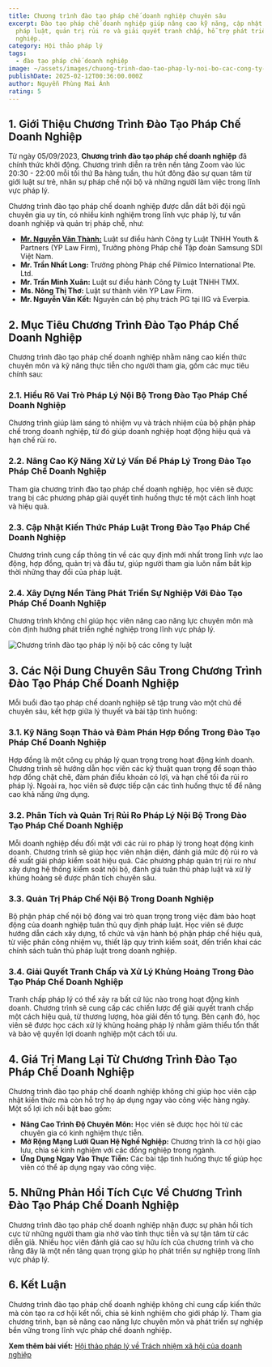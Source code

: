 ```yaml
---
title: Chương trình đào tạo pháp chế doanh nghiệp chuyên sâu
excerpt: Đào tạo pháp chế doanh nghiệp giúp nâng cao kỹ năng, cập nhật kiến thức
  pháp luật, quản trị rủi ro và giải quyết tranh chấp, hỗ trợ phát triển sự
  nghiệp.
category: Hội thảo pháp lý
tags:
  - đào tạo pháp chế doanh nghiệp
image: ~/assets/images/chuong-trinh-dao-tao-phap-ly-noi-bo-cac-cong-ty-luat-4.jpg
publishDate: 2025-02-12T00:36:00.000Z
author: Nguyễn Phùng Mai Ánh
rating: 5
---
```

## 1. Giới Thiệu Chương Trình Đào Tạo Pháp Chế Doanh Nghiệp

Từ ngày 05/09/2023, **Chương trình đào tạo pháp chế doanh nghiệp** đã chính thức khởi động. Chương trình diễn ra trên nền tảng Zoom vào lúc 20:30 - 22:00 mỗi tối thứ Ba hàng tuần, thu hút đông đảo sự quan tâm từ giới luật sư trẻ, nhân sự pháp chế nội bộ và những người làm việc trong lĩnh vực pháp lý.

Chương trình đào tạo pháp chế doanh nghiệp được dẫn dắt bởi đội ngũ chuyên gia uy tín, có nhiều kinh nghiệm trong lĩnh vực pháp lý, tư vấn doanh nghiệp và quản trị pháp chế, như:

* **[Mr. Nguyễn Văn Thành:](https://yplawfirm.vn/tac-gia/luat-su-nguyen-van-thanh)** Luật sư điều hành Công ty Luật TNHH Youth & Partners (YP Law Firm), Trưởng phòng Pháp chế Tập đoàn Samsung SDI Việt Nam.
* **Mr. Trần Nhất Long:** Trưởng phòng Pháp chế Pilmico International Pte. Ltd.
* **Mr. Trần Minh Xuân:** Luật sư điều hành Công ty Luật TNHH TMX.
* **Ms. Nông Thị Thơ:** Luật sư thành viên YP Law Firm.
* **Mr. Nguyễn Văn Kết:** Nguyên cán bộ phụ trách PG tại IIG và Everpia.

## 2. Mục Tiêu Chương Trình Đào Tạo Pháp Chế Doanh Nghiệp

Chương trình đào tạo pháp chế doanh nghiệp nhằm nâng cao kiến thức chuyên môn và kỹ năng thực tiễn cho người tham gia, gồm các mục tiêu chính sau:

### 2.1. Hiểu Rõ Vai Trò Pháp Lý Nội Bộ Trong Đào Tạo Pháp Chế Doanh Nghiệp

Chương trình giúp làm sáng tỏ nhiệm vụ và trách nhiệm của bộ phận pháp chế trong doanh nghiệp, từ đó giúp doanh nghiệp hoạt động hiệu quả và hạn chế rủi ro.

### 2.2. Nâng Cao Kỹ Năng Xử Lý Vấn Đề Pháp Lý Trong Đào Tạo Pháp Chế Doanh Nghiệp

Tham gia chương trình đào tạo pháp chế doanh nghiệp, học viên sẽ được trang bị các phương pháp giải quyết tình huống thực tế một cách linh hoạt và hiệu quả.

### 2.3. Cập Nhật Kiến Thức Pháp Luật Trong Đào Tạo Pháp Chế Doanh Nghiệp

Chương trình cung cấp thông tin về các quy định mới nhất trong lĩnh vực lao động, hợp đồng, quản trị và đầu tư, giúp người tham gia luôn nắm bắt kịp thời những thay đổi của pháp luật.

### 2.4. Xây Dựng Nền Tảng Phát Triển Sự Nghiệp Với Đào Tạo Pháp Chế Doanh Nghiệp

Chương trình không chỉ giúp học viên nâng cao năng lực chuyên môn mà còn định hướng phát triển nghề nghiệp trong lĩnh vực pháp lý.

![Chương trình đào tạo pháp lý nội bộ các công ty luật](~/assets/images/chuong-trinh-dao-tao-phap-ly-noi-bo-cac-cong-ty-luat-4.jpg "Chương trình đào tạo pháp lý nội bộ các công ty luật")

## 3. Các Nội Dung Chuyên Sâu Trong Chương Trình Đào Tạo Pháp Chế Doanh Nghiệp

Mỗi buổi đào tạo pháp chế doanh nghiệp sẽ tập trung vào một chủ đề chuyên sâu, kết hợp giữa lý thuyết và bài tập tình huống:

### 3.1. Kỹ Năng Soạn Thảo và Đàm Phán Hợp Đồng Trong Đào Tạo Pháp Chế Doanh Nghiệp

Hợp đồng là một công cụ pháp lý quan trọng trong hoạt động kinh doanh. Chương trình sẽ hướng dẫn học viên các kỹ thuật quan trọng để soạn thảo hợp đồng chặt chẽ, đàm phán điều khoản có lợi, và hạn chế tối đa rủi ro pháp lý. Ngoài ra, học viên sẽ được tiếp cận các tình huống thực tế để nâng cao khả năng ứng dụng.

### 3.2. Phân Tích và Quản Trị Rủi Ro Pháp Lý Nội Bộ Trong Đào Tạo Pháp Chế Doanh Nghiệp

Mỗi doanh nghiệp đều đối mặt với các rủi ro pháp lý trong hoạt động kinh doanh. Chương trình sẽ giúp học viên nhận diện, đánh giá mức độ rủi ro và đề xuất giải pháp kiểm soát hiệu quả. Các phương pháp quản trị rủi ro như xây dựng hệ thống kiểm soát nội bộ, đánh giá tuân thủ pháp luật và xử lý khủng hoảng sẽ được phân tích chuyên sâu.

### 3.3. Quản Trị Pháp Chế Nội Bộ Trong Doanh Nghiệp

Bộ phận pháp chế nội bộ đóng vai trò quan trọng trong việc đảm bảo hoạt động của doanh nghiệp tuân thủ quy định pháp luật. Học viên sẽ được hướng dẫn cách xây dựng, tổ chức và vận hành bộ phận pháp chế hiệu quả, từ việc phân công nhiệm vụ, thiết lập quy trình kiểm soát, đến triển khai các chính sách tuân thủ pháp luật trong doanh nghiệp.

### 3.4. Giải Quyết Tranh Chấp và Xử Lý Khủng Hoảng Trong Đào Tạo Pháp Chế Doanh Nghiệp

Tranh chấp pháp lý có thể xảy ra bất cứ lúc nào trong hoạt động kinh doanh. Chương trình sẽ cung cấp các chiến lược để giải quyết tranh chấp một cách hiệu quả, từ thương lượng, hòa giải đến tố tụng. Bên cạnh đó, học viên sẽ được học cách xử lý khủng hoảng pháp lý nhằm giảm thiểu tổn thất và bảo vệ quyền lợi doanh nghiệp một cách tối ưu.

## 4. Giá Trị Mang Lại Từ Chương Trình Đào Tạo Pháp Chế Doanh Nghiệp

Chương trình đào tạo pháp chế doanh nghiệp không chỉ giúp học viên cập nhật kiến thức mà còn hỗ trợ họ áp dụng ngay vào công việc hàng ngày. Một số lợi ích nổi bật bao gồm:

* **Nâng Cao Trình Độ Chuyên Môn:** Học viên sẽ được học hỏi từ các chuyên gia có kinh nghiệm thực tiễn.
* **Mở Rộng Mạng Lưới Quan Hệ Nghề Nghiệp:** Chương trình là cơ hội giao lưu, chia sẻ kinh nghiệm với các đồng nghiệp trong ngành.
* **Ứng Dụng Ngay Vào Thực Tiễn:** Các bài tập tình huống thực tế giúp học viên có thể áp dụng ngay vào công việc.

## 5. Những Phản Hồi Tích Cực Về Chương Trình Đào Tạo Pháp Chế Doanh Nghiệp

Chương trình đào tạo pháp chế doanh nghiệp nhận được sự phản hồi tích cực từ những người tham gia nhờ vào tính thực tiễn và sự tận tâm từ các diễn giả. Nhiều học viên đánh giá cao sự hữu ích của chương trình và cho rằng đây là một nền tảng quan trọng giúp họ phát triển sự nghiệp trong lĩnh vực pháp lý.

## 6. Kết Luận

Chương trình đào tạo pháp chế doanh nghiệp không chỉ cung cấp kiến thức mà còn tạo ra cơ hội kết nối, chia sẻ kinh nghiệm cho giới pháp lý. Tham gia chương trình, bạn sẽ nâng cao năng lực chuyên môn và phát triển sự nghiệp bền vững trong lĩnh vực pháp chế doanh nghiệp.

**Xem thêm bài viết:** [Hội thảo pháp lý về Trách nhiệm xã hội của doanh nghiệp](https://yplawfirm.vn/tin-tuc/hoi-thao-phap-ly-ve-trach-nhiem-xa-hoi-cua-doanh-nghiep)
